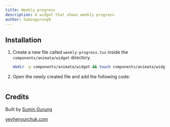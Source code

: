 ```yaml
---
title: Weekly progress
description: A widget that shows weekly progress
author: Sumingurung9
---
```


<ComponentPreview name="widget-weekly-progress--docs" />

## Installation

1. Create a new file called `weekly-progress.tsx` inside the `components/animata/widget` directory.

   ```bash
   mkdir -p components/animata/widget && touch components/animata/widget/weekly-progress.tsx
   ```

2. Open the newly created file and add the following code:

```jsx file=<rootDir>/animata/widget/weekly-progress.tsx

```

## Credits

Built by [Sumin Gurung](https://github.com/GrgSumin)

[yevhenyurchuk.com](https://yevhenyurchuk.com/)
